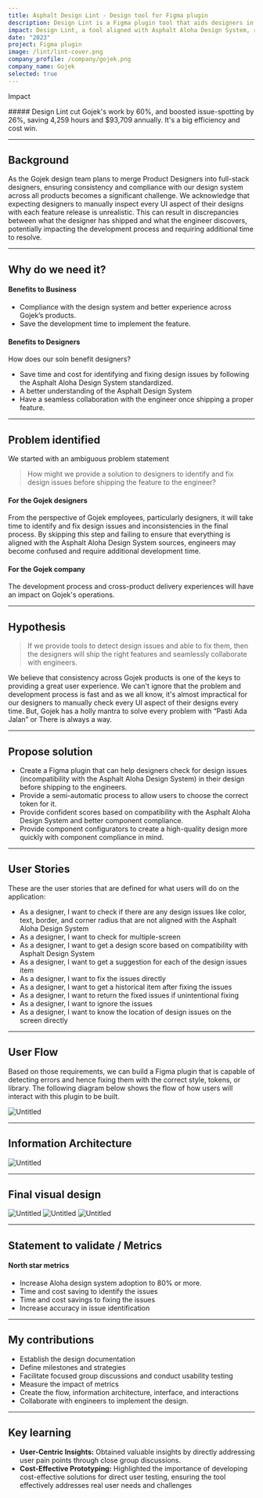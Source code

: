 ```yaml
---
title: Asphalt Design Lint - Design tool for Figma plugin
description: Design Lint is a Figma plugin tool that aids designers in identifying and resolving design issues, ensuring alignment with the Asphalt Aloha Design System, aiming to save time and enhance collaboration with engineers.
impact: Design Lint, a tool aligned with Asphalt Aloha Design System, reduced Gojek's work by 60%, increased issue-spotting by 26%, saving 4,259 hours and $93,709 annually for a significant efficiency and cost win.
date: "2023"
project: Figma plugin
image: /lint/lint-cover.png
company_profile: /company/gojek.png
company_name: Gojek
selected: true
---
```





<div>
<p className="mb-0 font-medium text-lg dark:text-zinc-300">Impact</p>
</div>
##### Design Lint cut Gojek's work by 60%, and boosted issue-spotting by 26%, saving 4,259 hours and $93,709 annually. It's a big efficiency and cost win.

---

## Background
As the Gojek design team plans to merge Product Designers into full-stack designers, ensuring consistency and compliance with our design system across all products becomes a significant challenge. We acknowledge that expecting designers to manually inspect every UI aspect of their designs with each feature release is unrealistic. This can result in discrepancies between what the designer has shipped and what the engineer discovers, potentially impacting the development process and requiring additional time to resolve.

---
## Why do we need it?

#### Benefits to Business

- Compliance with the design system and better experience across Gojek’s products.
- Save the development time to implement the feature.

#### Benefits to Designers

How does our soln benefit designers?

- Save time and cost for identifying and fixing design issues by following the Asphalt Aloha Design System standardized.
- A better understanding of the Asphalt Design System
- Have a seamless collaboration with the engineer once shipping a proper feature.

---

## Problem identified



We started with an ambiguous problem statement

>How might we provide a solution to designers to identify and fix design issues before shipping the feature to the engineer?


#### For the Gojek designers

From the perspective of Gojek employees, particularly designers, it will take time to identify and fix design issues and inconsistencies in the final process. By skipping this step and failing to ensure that everything is aligned with the Asphalt Aloha Design System sources, engineers may become confused and require additional development time.

#### For the Gojek company

The development process and cross-product delivery experiences will have an impact on Gojek's operations.

---

## Hypothesis



>If we provide tools to detect design issues and able to fix them, then the designers will ship the right features and seamlessly collaborate with engineers.


We believe that consistency across Gojek products is one of the keys to providing a great user experience. We can't ignore that the problem and development process is fast and as we all know, it's almost impractical for our designers to manually check every UI aspect of their designs every time. But, Gojek has a holly mantra to solve every problem with “Pasti Ada Jalan” or There is always a way.

---

## Propose solution

- Create a Figma plugin that can help designers check for design issues (incompatibility with the Asphalt Aloha Design System) in their design before shipping to the engineers.
- Provide a semi-automatic process to allow users to choose the correct token for it.
- Provide confident scores based on compatibility with the Asphalt Aloha Design System and better component compliance.
- Provide component configurators to create a high-quality design more quickly with component compliance in mind.

---

## User Stories

These are the user stories that are defined for what users will do on the application:
- As a designer, I want to check if there are any design issues like color, text, border, and corner radius that are not aligned with the Asphalt Aloha Design System 
- As a designer, I want to check for multiple-screen 
- As a designer, I want to get a design score based on compatibility with Asphalt Design System 
- As a designer, I want to get a suggestion for each of the design issues item 
- As a designer, I want to fix the issues directly 
- As a designer, I want to get a historical item after fixing the issues
- As a designer, I want to return the fixed issues if unintentional fixing
- As a designer, I want to ignore the issues
- As a designer, I want to know the location of design issues on the screen directly

---

## User Flow

Based on those requirements, we can build a Figma plugin that is capable of detecting errors and hence fixing them with the correct style, tokens, or library. The following diagram below shows the flow of how users will interact with this plugin to be built.

![Untitled](/lint/flow.png)

---

## Information Architecture

![Untitled](/lint/tree.png)

---

## Final visual design

![Untitled](/lint/img1.png)
![Untitled](/lint/img2.png)
![Untitled](/lint/img3.png)

---

## Statement to validate / Metrics

#### North star metrics

- Increase Aloha design system adoption to 80% or more.
- Time and cost saving to identify the issues
- Time and cost savings to fixing the issues
- Increase accuracy in issue identification

---

## My contributions

- Establish the design documentation
- Define milestones and strategies
- Facilitate focused group discussions and conduct usability testing
- Measure the impact of metrics
- Create the flow, information architecture, interface, and interactions
- Collaborate with engineers to implement the design.

---

## Key learning

- **User-Centric Insights:** Obtained valuable insights by directly addressing user pain points through close group discussions.
- **Cost-Effective Prototyping:** Highlighted the importance of developing cost-effective solutions for direct user testing, ensuring the tool effectively addresses real user needs and challenges